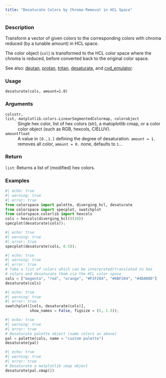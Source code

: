 ```yaml
---
title: "Desaturate Colors by Chroma Removal in HCL Space"
---
```


### Description

Transform a vector of given colors to the corresponding colors
with chroma reduced (by a tunable amount) in HCL space.

The color object (`col`) is transformed to the HCL color
space where the chroma is reduced, before converted back to the original
color space.

See also: [deutan](colorspace.CVD.deutan.qmd), [protan](colorspace.CVD.protan.qmd), [tritan](colorspace.CVD.tritan.qmd),
[desaturate](colorspace.CVD.desaturate.qmd), and [cvd_emulator](colorspace.cvd_emulator.cvd_emulator.qmd).

### Usage

<pre><code class='language-python'>desaturate(cols, amount=1.0)</code></pre>

### Arguments

<dl class="pyp-list param-list">
  <dt style = "white-space: nowrap; font-family: monospace; vertical-align: top">
   <code id="colorspace.CVD.desaturate:cols">cols</code><code class="argument-class">str, list, matplotlib.colors.LinearSegmentedColormap, colorobject</code>
  </dt>
 <dd>Single hex color, list of hex colors (str), a matoplotlib cmap, or
a color color object (such as RGB, hexcols, CIELUV).</dd>
  <dt style = "white-space: nowrap; font-family: monospace; vertical-align: top">
   <code id="colorspace.CVD.desaturate:amount">amount</code><code class="argument-class">float</code>
  </dt>
 <dd>A value in `[0.,1.]` defining the degree of desaturation.
`amount = 1.` removes all color, `amount = 0.` none, defaults to `1.`.</dd>
</dl>

### Return

<code>list</code>: Returns a list of (modified) hex colors.

### Examples

```python
#| echo: true
#| warning: true
#| error: true
from colorspace import palette, diverging_hcl, desaturate
from colorspace import specplot, swatchplot
from colorspace.colorlib import hexcols
cols = hexcols(diverging_hcl()(10))
specplot(desaturate(cols));
```

```python
#| echo: true
#| warning: true
#| error: true
specplot(desaturate(cols, 0.5));
```

```python
#| echo: true
#| warning: true
#| error: true
# Take a list of colors which can be interpreted/translated to hex
# colors and desaturate them via the HCL color space
cols = ["magenta", "red", "orange", "#F2F204", "#6BF204", "#4DA00D"]
desaturate(cols)
```

```python
#| echo: true
#| warning: true
#| error: true
swatchplot([cols, desaturate(cols)],
           show_names = False, figsize = (5, 1.5));
```

```python
#| echo: true
#| warning: true
#| error: true
# Desaturate palette object (same colors as above)
pal = palette(cols, name = "custom palette")
desaturate(pal)
```

```python
#| echo: true
#| warning: true
#| error: true
# Desaturate a matplotlib cmap object
desaturate(pal.cmap())
```



